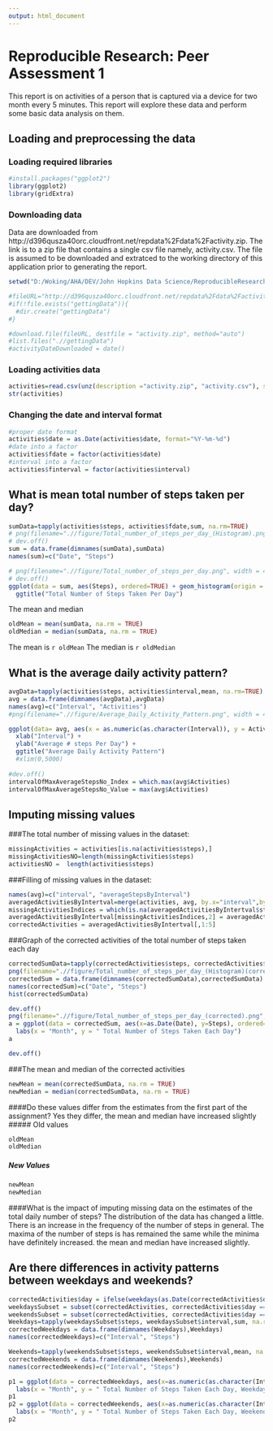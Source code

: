 ```yaml
---
output: html_document
---
```

# Reproducible Research: Peer Assessment 1
This report is on activities of a person that is captured via a device for two month every 5 minutes. This report will explore these data and perform some basic data analysis on them.

## Loading and preprocessing the data
### Loading required libraries
```r
#install.packages("ggplot2")
library(ggplot2)
library(gridExtra)
```
### Downloading data
Data are downloaded from http://d396qusza40orc.cloudfront.net/repdata%2Fdata%2Factivity.zip. The link is to a zip file that contains a single csv file namely, activity.csv. The file is assumed to be downloaded and extratced to the working directory of this application prior to generating the report.

```r
setwd("D:/Woking/AHA/DEV/John Hopkins Data Science/ReproducibleResearch/RepData_PeerAssessment1")

#fileURL="http://d396qusza40orc.cloudfront.net/repdata%2Fdata%2Factivity.zip"
#if(!file.exists("gettingData")){
  #dir.create("gettingData")
#}

#download.file(fileURL, destfile = "activity.zip", method="auto")
#list.files(".//gettingData")
#activityDateDownloaded = date()
```

### Loading activities data
```r
activities=read.csv(unz(description ="activity.zip", "activity.csv"), sep=",")
str(activities)
```
### Changing  the date and interval format
```r
#proper date format
activities$date = as.Date(activities$date, format="%Y-%m-%d")
#date into a factor
activities$fdate = factor(activities$date)
#interval into a factor
activities$finterval = factor(activities$interval)
```


## What is mean total number of steps taken per day?
```r
sumData=tapply(activities$steps, activities$fdate,sum, na.rm=TRUE)
# png(filename=".//figure/Total_number_of_steps_per_day_(Histogram).png", width = 480, height = 480, units = "px", pointsize = 12, bg = "white", res = NA, family = "", restoreConsole = TRUE)
# dev.off()
sum = data.frame(dimnames(sumData),sumData)
names(sum)=c("Date", "Steps")

# png(filename=".//figure/Total_number_of_steps_per_day.png", width = 480, height = 480, units = "px", pointsize = 12, bg = "white", res = NA, family = "", restoreConsole = TRUE)
# dev.off()
ggplot(data = sum, aes(Steps), ordered=TRUE) + geom_histogram(origin = 0, binwidth=5000, aes(fill = ..count..)) +
  ggtitle("Total Number of Steps Taken Per Day")


```

The mean and median
```r
oldMean = mean(sumData, na.rm = TRUE)
oldMedian = median(sumData, na.rm = TRUE)
```
The mean is ```r oldMean```
The median is ```r oldMedian```

## What is the average daily activity pattern?
```r
avgData=tapply(activities$steps, activities$interval,mean, na.rm=TRUE)
avg = data.frame(dimnames(avgData),avgData)
names(avg)=c("Interval", "Activities")
#png(filename=".//figure/Average_Daily_Activity_Pattern.png", width = 480, height = 480, units = "px", pointsize = 12, bg = "white", res = NA, family = "", restoreConsole = TRUE)

ggplot(data= avg, aes(x = as.numeric(as.character(Interval)), y = Activities), ordered=TRUE) + geom_line() + geom_point(colour = 'red', size = 1)+
  xlab("Interval") +
  ylab("Average # steps Per Day") +
  ggtitle("Average Daily Activity Pattern")
  #xlim(0,5000)
  
#dev.off()
intervalOfMaxAverageStepsNo_Index = which.max(avg$Activities)
intervalOfMaxAverageStepsNo_Value = max(avg$Activities)
```


## Imputing missing values
###The total number of missing values in the dataset:
```r
missingActivities = activities[is.na(activities$steps),]
missingActivitiesNO=length(missingActivities$steps)
activitiesNO =  length(activities$steps)
```

###Filling of missing values in the dataset:
```r

names(avg)=c("interval", "averageStepsByInterval")
averagedActivitiesByIntertval=merge(activities, avg, by.x="interval",by.y="interval")
missingActivitiesIndices = which(is.na(averagedActivitiesByIntertval$steps))
averagedActivitiesByIntertval[missingActivitiesIndices,2] = averagedActivitiesByIntertval[missingActivitiesIndices,6]
correctedActivities = averagedActivitiesByIntertval[,1:5]
```

###Graph of the corrected activities of the total number of steps taken each day
```r
correctedSumData=tapply(correctedActivities$steps, correctedActivities$fdate,sum, na.rm=TRUE)
png(filename=".//figure/Total_number_of_steps_per_day_(Histogram)(corrected).png", width = 480, height = 480, units = "px", pointsize = 12, bg = "white", res = NA, family = "", restoreConsole = TRUE)
correctedSum = data.frame(dimnames(correctedSumData),correctedSumData)
names(correctedSum)=c("Date", "Steps")
hist(correctedSumData)

dev.off()
png(filename=".//figure/Total_number_of_steps_per_day_(corrected).png", width = 480, height = 480, units = "px", pointsize = 12, bg = "white", res = NA, family = "", restoreConsole = TRUE)
a = ggplot(data = correctedSum, aes(x=as.Date(Date), y=Steps), ordered=TRUE) + geom_line() + geom_point()+
  labs(x = "Month", y = " Total Number of Steps Taken Each Day")
a

dev.off()
```

###The mean and median of the corrected activities
```r
newMean = mean(correctedSumData, na.rm = TRUE)
newMedian = median(correctedSumData, na.rm = TRUE)
```
####Do these values differ from the estimates from the first part of the assignment? 
Yes they differ, the mean and median have increased slightly
##### Old values
```r
oldMean
oldMedian
```
##### New Values
```r
newMean
newMedian
```
####What is the impact of imputing missing data on the estimates of the total daily number of steps?
The distribution of the data has changed a little. There is an increase in the frequency of the number of steps in general. The maxima of the number of steps is has remained the same while the minima have definitely increased. the mean and median have increased slightly.

## Are there differences in activity patterns between weekdays and weekends?
```r
correctedActivities$day = ifelse(weekdays(as.Date(correctedActivities$date)) %in% c("Saturday", "Sunday"), "Weekend", "Weekday")
weekdaysSubset = subset(correctedActivities, correctedActivities$day == "Weekday")
weekendsSubset = subset(correctedActivities, correctedActivities$day == "Weekend")
Weekdays=tapply(weekdaysSubset$steps, weekdaysSubset$interval,sum, na.rm=TRUE)
correctedWeekdays = data.frame(dimnames(Weekdays),Weekdays)
names(correctedWeekdays)=c("Interval", "Steps")

Weekends=tapply(weekendsSubset$steps, weekendsSubset$interval,mean, na.rm=TRUE)
correctedWeekends = data.frame(dimnames(Weekends),Weekends)
names(correctedWeekends)=c("Interval", "Steps")

p1 = ggplot(data = correctedWeekdays, aes(x=as.numeric(as.character(Interval)), y=Steps), ordered=TRUE) + geom_line() + geom_point() +
  labs(x = "Month", y = " Total Number of Steps Taken Each Day, Weekdays")
p1
p2 = ggplot(data = correctedWeekends, aes(x=as.numeric(as.character(Interval)), y=Steps), ordered=TRUE) + geom_line() + geom_point()+
  labs(x = "Month", y = " Total Number of Steps Taken Each Day, Weekends")
p2


```